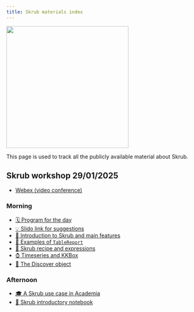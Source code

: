 ```yaml
---
title: Skrub materials index
---
```

![](images/skrub.svg){width=320}

This page is used to track all the publicly available material about Skrub. 


## Skrub workshop 29/01/2025

- <a href="https://inria.webex.com/meet/riccardo.cappuzzo" target="_blank">Webex (video conference)</a>

### Morning
- <a href="https://skrub-data.org/skrub-materials/skrub-workshop/skrub-day/skrub-day.html" target="_blank"> 🗓️ Program for the day</a>
- <a href="https://app.sli.do/event/wEt4CxjD8ZDeJAniLVHdDz">💡 Slido link for suggestions</a>
- <a href="https://skrub-data.org/skrub-materials/skrub-workshop/skrub-intro/skrub-intro.html">🤝 Introduction to Skrub and main features</a>
- <a href="https://skrub-data.org/skrub-reports/examples/">📑 Examples of `TableReport`</a> 
- <a href="expressions/expressions.html">🌠 Skrub recipe and expressions</a>
- <a href="https://docs.google.com/presentation/d/1pIUHmqpSDi8GyRCJ_4pXUfPKEXeLoql-YxpVDK97Cxc/edit?usp=sharing">⌚ Timeseries and KKBox</a>
- <a href="">🔎 The Discover object</a>

### Afternoon
- <a href="https://skrub-data.org/skrub-materials/skrub-workshop/skrub-retrieve-merge-predict/skrub-retrieve-merge-predict.html">🎓 A Skrub use case in Academia</a>
- <a href="https://skrub-data.org/skrub-materials/skrub-intro-quarto.html">📔 Skrub introductory notebook</a>
